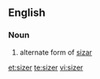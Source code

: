 ==English==

===Noun===
{{en-noun}}

# alternate form of [[sizar]]

[[et:sizer]]
[[te:sizer]]
[[vi:sizer]]